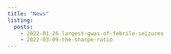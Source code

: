 ```yaml
---
title: "News"
listing:
  posts:
    - 2022-01-26-largest-gwas-of-febrile-seizures
    - 2022-03-09-the-sharpe-ratio
---
```

